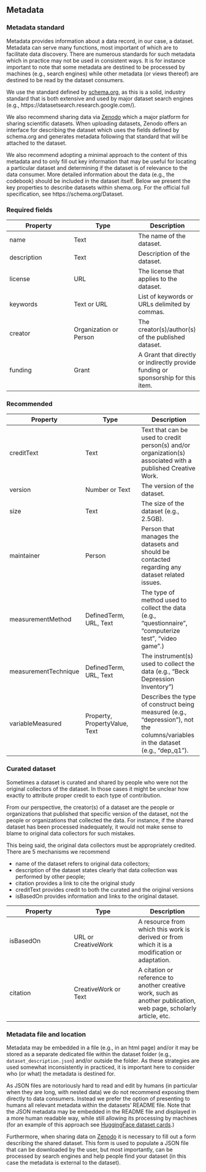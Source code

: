 ## Metadata

### Metadata standard

Metadata provides information about a data record, in our case, a dataset. Metadata can serve many functions, most important of which are to facilitate data discovery. There are numerous standards for such metadata which in practice may not be used in consistent ways. It is for instance important to note that some metadata are destined to be processed by machines (e.g., search engines) while other metadata (or views thereof) are destined to be read by the dataset consumers.

We use the standard defined by [schema.org](https://schema.org/Dataset), as this is a solid, industry standard that is both extensive and used by major dataset search engines (e.g., https://datasetsearch.research.google.com/).

We also recommend sharing data via [Zenodo](https://zenodo.org/) which a major platform for sharing scientific datasets. When uploading datasets, Zenodo offers an interface for describing the dataset which uses the fields defined by schema.org and generates metadata following that standard that will be attached to the dataset.

We also recommend adopting a minimal approach to the content of this metadata and to only fill out key information that may be useful for locating a particular dataset and determining if the dataset is of relevance to the data consumer. More detailed information about the data (e.g., the codebook) should be included in the dataset itself. Below we present the key properties to describe datasets within shema.org. For the official full specification, see https://schema.org/Dataset.

### Required fields

| Property    | Type                   | Description                                                                       |
|------------------------|------------------------|------------------------|
| name        | Text                   | The name of the dataset.                                                          |
| description | Text                   | Description of the dataset.                                                       |
| license     | URL                    | The license that applies to the dataset.                                          |
| keywords    | Text or URL            | List of keywords or URLs delimited by commas.                                     |
| creator     | Organization or Person | The creator(s)/author(s) of the published dataset.                                |
| funding     | Grant                  | A Grant that directly or indirectly provide funding or sponsorship for this item. |

### Recommended

| Property             | Type                          | Description                                                                                                                     |
|------------------------|------------------------|------------------------|
| creditText           | Text                          | Text that can be used to credit person(s) and/or organization(s) associated with a published Creative Work.                     |
| version              | Number or Text                | The version of the dataset.                                                                                                     |
| size                 | Text                          | The size of the dataset (e.g., 2.5GB).                                                                                          |
| maintainer           | Person                        | Person that manages the datasets and should be contacted regarding any dataset related issues.                                  |
| measurementMethod    | DefinedTerm, URL, Text        | The type of method used to collect the data (e.g., "questionnaire", "computerize test", "video game".)                          |
| measurementTechnique | DefinedTerm, URL, Text        | The instrument(s) used to collect the data (e.g., "Beck Depression Inventory")                                                  |
| variableMeasured     | Property, PropertyValue, Text | Describes the type of construct being measured (e.g., "depression"), not the columns/variables in the dataset (e.g., "dep_q1"). |

### Curated dataset

Sometimes a dataset is curated and shared by people who were not the original collectors of the dataset. In those cases it might be unclear how exactly to attribute proper credit to each type of contribution.

From our perspective, the creator(s) of a dataset are the people or organizations that published that specific version of the dataset, not the people or organizations that collected the data. For instance, if the shared dataset has been processed inadequately, it would not make sense to blame to original data collectors for such mistakes.

This being said, the original data collectors must be appropriately credited. There are 5 mechanisms we recommend

-   name of the dataset refers to original data collectors;
-   description of the dataset states clearly that data collection was performed by other people;
-   citation provides a link to cite the original study
-   creditText provides credit to both the curated and the original versions
-   isBasedOn provides information and links to the original dataset.

| Property  | Type                 | Description                                                                                                      |
|------------------------|------------------------|------------------------|
| isBasedOn | URL or CreativeWork  | A resource from which this work is derived or from which it is a modification or adaptation.                     |
| citation  | CreativeWork or Text | A citation or reference to another creative work, such as another publication, web page, scholarly article, etc. |

### Metadata file and location

Metadata may be embedded in a file (e.g., in an html page) and/or it may be stored as a separate dedicated file within the dataset folder (e.g., `dataset_description.json`) and/or outside the folder. As these strategies are used somewhat inconsistently in practiced, it is important here to consider who (or what) the metadata is destined for.

As JSON files are notoriously hard to read and edit by humans (in particular when they are long, with nested data) we do not recommend exposing them directly to data consumers. Instead we prefer the option of presenting to humans all relevant metadata within the datasets' README file. Note that the JSON metadata may be embedded in the README file and displayed in a more human readable way, while still allowing its processing by machines (for an example of this approach see [HuggingFace dataset cards](https://huggingface.co/datasets/vikp/textbook_quality_programming).)

Furthermore, when sharing data on [Zenodo](https://zenodo.org/) it is necessary to fill out a form describing the shared dataset. This form is used to populate a JSON file that can be downloaded by the user, but most importantly, can be processed by search engines and help people find your dataset (in this case the metadata is external to the dataset).

